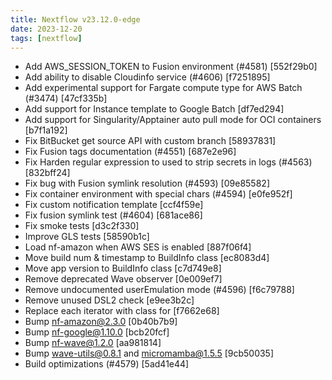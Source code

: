 ---
title: Nextflow v23.12.0-edge
date: 2023-12-20
tags: [nextflow]
---

- Add AWS_SESSION_TOKEN to Fusion environment (#4581) [552f29b0]
- Add ability to disable Cloudinfo service (#4606) [f7251895]
- Add experimental support for Fargate compute type for AWS Batch  (#3474) [47cf335b]
- Add support for Instance template to Google Batch [df7ed294]
- Add support for Singularity/Apptainer auto pull mode for OCI containers [b7f1a192]
- Fix BitBucket get source API with custom branch [58937831]
- Fix Fusion tags documentation (#4551) [687e2e96]
- Fix Harden regular expression to used to strip secrets in logs (#4563) [832bff24]
- Fix bug with Fusion symlink resolution (#4593) [09e85582]
- Fix container environment with special chars (#4594) [e0fe952f]
- Fix custom notification template [ccf4f59e]
- Fix fusion symlink test (#4604) [681ace86]
- Fix smoke tests [d3c2f330]
- Improve GLS tests [58590b1c]
- Load nf-amazon when AWS SES is enabled [887f06f4]
- Move build num & timestamp to BuildInfo class [ec8083d4]
- Move app version to BuildInfo class [c7d749e8]
- Remove deprecated Wave observer [0e009ef7]
- Remove undocumented userEmulation mode (#4596) [f6c79788]
- Remove unused DSL2 check [e9ee3b2c]
- Replace each iterator with class for [f7662e68]
- Bump nf-amazon@2.3.0 [0b40b7b9]
- Bump nf-google@1.10.0 [bcb20fcf]
- Bump nf-wave@1.2.0 [aa981814]
- Bump wave-utils@0.8.1 and micromamba@1.5.5 [9cb50035]
- Build optimizations (#4579) [5ad41e44]
